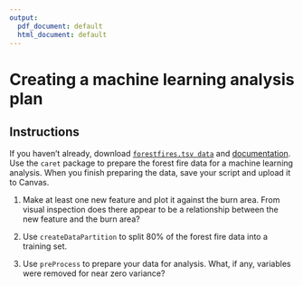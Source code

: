 ```yaml
---
output:
  pdf_document: default
  html_document: default
---
```

#  Creating a machine learning analysis plan

## Instructions

If you haven't already, download [`forestfires.tsv data`](https://canvas.uw.edu/courses/1105384/files/39712993) and [documentation](https://canvas.uw.edu/courses/1105384/files/39712997/download?wrap=1). Use the `caret` package to prepare the forest fire data for a machine learning analysis. When you finish preparing the data, save your script and upload it to Canvas.

1. Make at least one new feature and plot it against the burn area. From visual inspection does there appear to be a relationship between the new feature and the burn area?
    
2. Use `createDataPartition` to split 80% of the forest fire data into a training set.

3. Use `preProcess` to prepare your data for analysis. What, if any, variables were removed for near zero variance? 